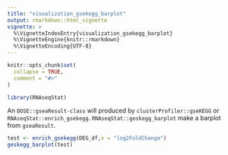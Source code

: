 ```yaml
---
title: "visualization_gsekegg_barplot"
output: rmarkdown::html_vignette
vignette: >
  %\VignetteIndexEntry{visualization_gsekegg_barplot}
  %\VignetteEngine{knitr::rmarkdown}
  %\VignetteEncoding{UTF-8}
---
```


```r
knitr::opts_chunk$set(
  collapse = TRUE,
  comment = "#>"
)
```

```r
library(RNAseqStat)
```

An `DOSE::gseaResult-class` will produced by `clusterProfiler::gseKEGG` or `RNAseqStat::enrich_gsekegg`. `RNAseqStat::geskegg_barplot` make a barplot from `gseaResult`. 

```r
test <- enrich_gsekegg(DEG_df,x = "log2FoldChange")
geskegg_barplot(test)
```
